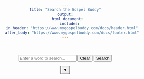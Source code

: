 ```yaml
---
title: "Search the Gospel Buddy"
output:
  html_document:
    includes:
      in_header: "https://www.mygospelbuddy.com/docs/header.html"
      after_body: "https://www.mygospelbuddy.com/docs/footer.html"
---
```


<head>
<style>
  body {
    text-align: center;
  }
  #plotContainer {
    position: relative;
    width: 100%;
    max-width: 600px;
    max-height: 80vh; /* Limits the height to 80% of the viewport height */
    margin: auto;
    overflow: hidden; /* Ensures no overflow */
  }
  canvas {
    width: 100% !important;
    height: auto !important;
    max-height: 100%;
  }
  
  .dropdown {
    position: relative;
    display: inline-block;
  }
  
  .dropbtn {
      background-color: #00000; /* Gray background */
      color: black; /* Black text */
      padding: 5px 8px; /* Less padding */
      font-size: 12px;
      border: 1px solid black; /* Black border */
      cursor: pointer;
  }
  
  .dropbtn::after {
      content: '\25BC'; /* Black down-pointing triangle */
      font-size: 12px;
      color: black;
  }
  
  .dropdown-content {
      display: none;
      position: absolute;
      background-color: #f9f9f9;
      min-width: 160px;
      box-shadow: 0px 8px 16px 0px rgba(0,0,0,0.2);
      z-index: 1;
      left: 50%;
      transform: translateX(-50%);
  }
  
  .dropdown-content label {
      color: black;
      padding: 12px 16px;
      text-decoration: none;
      display: block;
  }
  
  .dropdown:hover .dropdown-content {
      display: block;
  }

  .loader {
      display: none; /* Hide the loader initially */
      position: absolute;
      top: 30%;
      left: 40%;
      transform: translate(0%, 0%);
      border: 10px solid #f3f3f3; /* Light grey */
      border-top: 10px solid #3498db; /* Blue */
      border-radius: 50%;
      width: 80px;
      height: 80px;
      animation: spin 2s linear infinite;
      z-index: 1000; /* Ensure it appears above other elements */
  }

  @keyframes spin {
      0% { transform: rotate(0deg); }
      100% { transform: rotate(360deg); }
  }
</style>

</head>

<script src="https://cdnjs.cloudflare.com/ajax/libs/PapaParse/5.3.0/papaparse.min.js"></script>
<script src="C:/Users/theka/Desktop/Projects/Website_project/gospelbuddy.com/Site/search/words-search.js"></script>

<br><br>
<input type="text" id="wordInput" placeholder="Enter a word to search...">
<button onclick="clearSearch()">Clear</button>
<button onclick="searchAndDisplay()">Search</button>

<div class="dropdown">
  <button id="dropdownButton" class="dropbtn"></button>
  <div id="dropdownContent" class="dropdown-content">
  <label>by conference <input type="checkbox" id="conferenceToggle"></label>
  </div>
</div>

<div id="plotContainer">
  <canvas id="plotCanvas"></canvas>
  <div id="loader" class="loader"></div>
</div>

<div id="legendContainer">
</div>

<div id="tableContainer">
</div>

